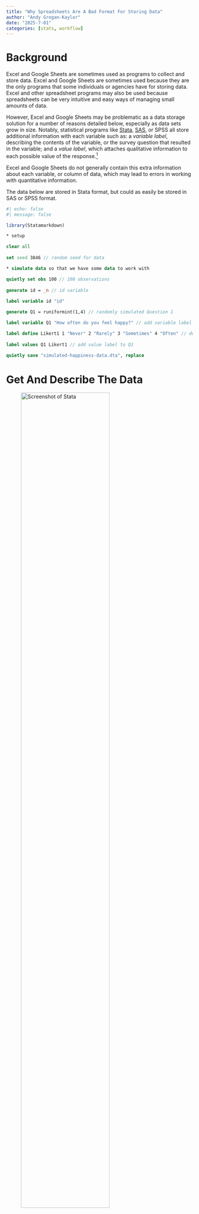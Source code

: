 ```yaml
---
title: "Why Spreadsheets Are A Bad Format For Storing Data"
author: "Andy Grogan-Kaylor"
date: "2025-7-01"
categories: [stats, workflow]
---
```


# Background

Excel and Google Sheets are sometimes used as programs to collect and store data. Excel and Google Sheets are sometimes used because they are the only programs that some individuals or agencies have for storing data. Excel and other spreadsheet programs may also be used because spreadsheets can be very intuitive and easy ways of managing small amounts of data. 

However, Excel and Google Sheets may be problematic as a data storage solution for a number of reasons detailed below, especially as data sets grow in size. Notably, statistical programs like [Stata](https://www.stata.com/), [SAS](https://www.sas.com/en_us/home.html), or SPSS all store additional information with each variable such as: a *variable label*, describing the contents of the variable, or the survey question that resulted in the variable; and a *value label*, which attaches qualitative information to each possible value of the response.[^CSV]

[^CSV]: Over time, I've realized that the issues discussed in this post also apply to the use of CSV (comma separated value) files. While CSV files are convenient, and can be imported by almost any software, they may lead to many of the same issues discussed in this post.

Excel and Google Sheets do not generally contain this extra information about each variable, or column of data, which may lead to errors in working with quantitative information.

The data below are stored in Stata format, but could as easily be stored in SAS or SPSS format.

```r
#| echo: false
#| message: false

library(Statamarkdown)

```


```stata

* setup

clear all
	
set seed 3846 // random seed for data

* simulate data so that we have some data to work with

quietly set obs 100 // 100 observations
	
generate id = _n // id variable
	
label variable id "id"

generate Q1 = runiformint(1,4) // randomly simulated Question 1

label variable Q1 "How often do you feel happy?" // add variable label

label define Likert1 1 "Never" 2 "Rarely" 3 "Sometimes" 4 "Often" // define value label
	
label values Q1 Likert1 // add value label to Q1
	
quietly save "simulated-happiness-data.dta", replace

```

# Get And Describe The Data

![Screenshot of Stata](screenshot-Stata.png){ width=75% } 

```stata

use "simulated-happiness-data.dta", clear

describe

```

# Descriptive Statistics and Bar Graph

> Notice how the descriptive statistics and graph are informative in that they contain information on the *variable label* and *value label*. These help us to get an intuitive sense of the information in the data. We see this information when we list out the data as well.

## Descriptive Statistics

```stata

use "simulated-happiness-data.dta", clear

tabulate Q1

```

## Bar Graph

```stata

use "simulated-happiness-data.dta", clear

graph bar, over(Q1) title("How often do you feel happy?") asyvars
	
graph export mybar1.png, width(1500) replace

```

![Bar Graph](mybar1.png){width=50%}

## List Out A Sample Of The Data

```stata

use "simulated-happiness-data.dta", clear

list in 1/10

```

# Now Use The Data In Excel Format

> The example below focuses on Excel, but could as easily apply to a program like Google Sheets.

```stata

use "simulated-happiness-data.dta", clear

quietly export excel using "simulated-happiness-data.xls", ///
firstrow(variables) nolabel replace

```

We've saved this simulated data in Excel format.

![Screenshot of Excel](screenshot-Excel.png){ width=75% } 

We now import the Excel data file. We use the first row of data as variable names.

```stata

import excel "simulated-happiness-data.xls", sheet("Sheet1") firstrow clear

save "simulated-happiness-data-EXCEL.dta", replace

```

> We see right away--when we list some of the data--that the data are less informative. 

```stata

use "simulated-happiness-data-EXCEL.dta", clear

list in 1/10

```

> Adding this valuable information back into the data set may take a great deal of extra effort.
	
# Descriptive Statistics and Bar Graph

> Notice how the descriptive statistics and graph are much less informative. For example, it is now not immediately clear what `Q1` represents. 

> It is also not clear whether higher values of `Q1` represent higher levels of *happiness*, or higher levels of *unhappiness*, a crucially important substantive distinction. The information on variable label and value label will have to be added back into the data when preparing a report for dissemination. 

> If there are several, or many, variables in the data set, this step of adding information back into the data will have to be done multiple times, increasing the time for data processing, as well as introducing a possibility for error.

## Descriptive Statistics

```stata

use "simulated-happiness-data-EXCEL.dta", clear

tabulate Q1

```

### Bar Graph

```stata

use "simulated-happiness-data-EXCEL.dta", clear

graph bar, over(Q1) title("How often do you feel happy?") asyvars
	
graph export mybar2.png, width(1500) replace

```

![Bar Graph](mybar2.png){width=50%}

# A Few Final Issues

Notice how Excel doesn't enforce the idea of whether variables are *numeric*, or *string*, and so would allow storage of different types of information in the same column. Relatedly, *numeric* variables may be improperly stored as *strings*, often necessitating recoding before graphical or statistical procedures can be employed.

Excel also doesn't enforce the idea that data in the same row belong to the same individual, making it easily to accidentally move, or write over, data.

Lastly, Excel would allow some of your columns to have the same name, which might make data difficult to work with in other software.

| x           | y           | verylongvariablename | verylongvariablename | verylongvariablename |
| ----------- | ----------- |--------------------- | -------------------- | -------------------- |
| 100         | 1           | Smith                | 20                   | 30                   |
| 200         | 2           | 30                   | NA                   | 40                   |
| not applicable   | x      | yes                  | 60                   | 50                   |














